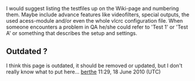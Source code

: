 I would suggest listing the testfiles up on the Wiki-page and numbering them. Maybe include advance features like videofilters, special outputs, the used acess-module and/or even the whole vlcrc configuration file.
When someone encounters a problem in QA he/she could refer to 'Test 1' or 'Test A' or something that describes the setup and settings.

== Outdated ? ==
I think this page is outdated, it should be removed or updated, but I don't really know what to put here... [[User:Berthe|berthe]] 11:29, 18 June 2010 (UTC)